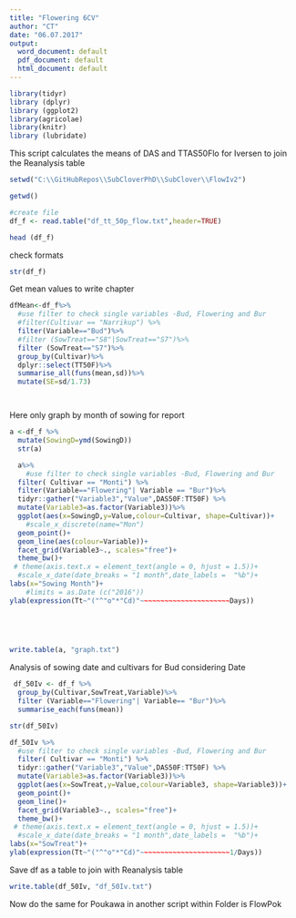 ```yaml
---
title: "Flowering 6CV"
author: "CT"
date: "06.07.2017"
output:
  word_document: default
  pdf_document: default
  html_document: default
---
```


```r
library(tidyr)
library (dplyr)
library (ggplot2)
library(agricolae)
library(knitr)
library (lubridate)

```
This script calculates the means of DAS and TTAS50Flo for Iversen to join the Reanalysis table 

```r

setwd("C:\\GitHubRepos\\SubCloverPhD\\SubClover\\FlowIv2")

getwd()

#create file
df_f <- read.table("df_tt_50p_flow.txt",header=TRUE)

head (df_f)
```
check formats
```r
str(df_f)

```

Get mean values to write chapter 

```r

dfMean<-df_f%>%
  #use filter to check single variables -Bud, Flowering and Bur
  #filter(Cultivar == "Narrikup") %>%
  filter(Variable=="Bud")%>%
  #filter (SowTreat=="S8"|SowTreat=="S7")%>%
  filter (SowTreat=="S7")%>%
  group_by(Cultivar)%>%
  dplyr::select(TT50F)%>%
  summarise_all(funs(mean,sd))%>%
  mutate(SE=sd/1.73)




```




Here only graph by month of sowing for report 

```r

a <-df_f %>%
  mutate(SowingD=ymd(SowingD))
  str(a)

  a%>%
    #use filter to check single variables -Bud, Flowering and Bur
  filter( Cultivar == "Monti") %>%
  filter(Variable=="Flowering"| Variable == "Bur")%>%
  tidyr::gather("Variable3","Value",DAS50F:TT50F) %>%
  mutate(Variable3=as.factor(Variable3))%>%
  ggplot(aes(x=SowingD,y=Value,colour=Cultivar, shape=Cultivar))+
    #scale_x_discrete(name="Mon")
  geom_point()+
  geom_line(aes(colour=Variable))+
  facet_grid(Variable3~., scales="free")+
  theme_bw()+
 # theme(axis.text.x = element_text(angle = 0, hjust = 1.5))+
  #scale_x_date(date_breaks = "1 month",date_labels =  "%b")+
labs(x="Sowing Month")+
    #limits = as.Date (c("2016"))
ylab(expression(Tt~"("^"o"*"Cd)"~~~~~~~~~~~~~~~~~~~~~~Days))
    


  
```

```r
write.table(a, "graph.txt")
```



Analysis of sowing date and cultivars for Bud considering Date 

```r

 df_50Iv <- df_f %>%
  group_by(Cultivar,SowTreat,Variable)%>%
  filter (Variable=="Flowering"| Variable== "Bur")%>%
  summarise_each(funs(mean))

str(df_50Iv)

```

```r



df_50Iv %>%
  #use filter to check single variables -Bud, Flowering and Bur
  filter( Cultivar == "Monti") %>%
  tidyr::gather("Variable3","Value",DAS50F:TT50F) %>%
  mutate(Variable3=as.factor(Variable3))%>%
  ggplot(aes(x=SowTreat,y=Value,colour=Variable3, shape=Variable3))+
  geom_point()+
  geom_line()+
  facet_grid(Variable3~., scales="free")+
  theme_bw()+
 # theme(axis.text.x = element_text(angle = 0, hjust = 1.5))+
  #scale_x_date(date_breaks = "1 month",date_labels =  "%b")+
labs(x="SowTreat")+
ylab(expression(Tt~"("^"o"*"Cd)"~~~~~~~~~~~~~~~~~~~~~~1/Days))
```



Save df as a table to join with Reanalysis table  

```r

write.table(df_50Iv, "df_50Iv.txt")


```

Now do the same for Poukawa in another script within Folder is FlowPok


